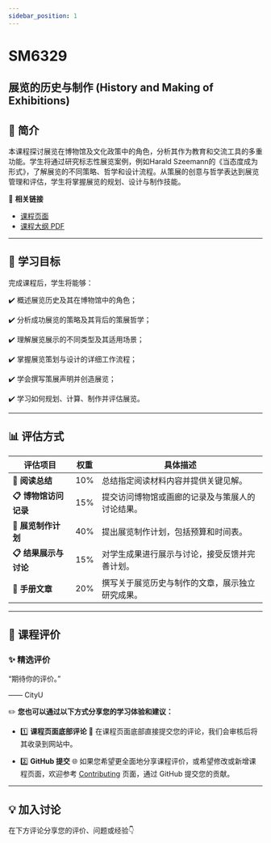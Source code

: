 ```yaml
---
sidebar_position: 1
---
```


# SM6329
## 展览的历史与制作 (History and Making of Exhibitions)

## **📘 简介**
本课程探讨展览在博物馆及文化政策中的角色，分析其作为教育和交流工具的多重功能。学生将通过研究标志性展览案例，例如Harald Szeemann的《当态度成为形式》，了解展览的不同策略、哲学和设计流程。从策展的创意与哲学表达到展览管理和评估，学生将掌握展览的规划、设计与制作技能。

🔗 **相关链接**
- [课程页面](https://www.cityu.edu.hk/catalogue/pg/202526/course/SM6329.htm)
- [课程大纲 PDF](https://www.cityu.edu.hk/catalogue/pg/202526/course/SM6329.pdf)

---

## **🎯 学习目标**

完成课程后，学生将能够：

✔️ 概述展览历史及其在博物馆中的角色；

✔️ 分析成功展览的策略及其背后的策展哲学；

✔️ 理解展览展示的不同类型及其适用场景；

✔️ 掌握展览策划与设计的详细工作流程；

✔️ 学会撰写策展声明并创造展览；

✔️ 学习如何规划、计算、制作并评估展览。

---

## **📊 评估方式**

| **评估项目**                 | **权重** | **具体描述**                                                                                       |
|-----------------------------|---------|---------------------------------------------------------------------------------------------------|
| **📂 阅读总结**             | 10%      | 总结指定阅读材料内容并提供关键见解。                                                                  |
| **📋 博物馆访问记录**         | 15%      | 提交访问博物馆或画廊的记录及与策展人的讨论结果。                                                        |
| **📂 展览制作计划**           | 40%      | 提出展览制作计划，包括预算和时间表。                                                                  |
| **📋 结果展示与讨论**         | 15%      | 对学生成果进行展示与讨论，接受反馈并完善计划。                                                          |
| **📂 手册文章**              | 20%      | 撰写关于展览历史与制作的文章，展示独立研究成果。                                                         |

---

## **💬 课程评价**

### ✨ **精选评价**
<div className={commentStyles.commentBox}>
    <p className={commentStyles.commentText}>
        “期待你的评价。”
    </p>
    <p className={commentStyles.commentAuthor}>—— CityU</p>
</div>

✏️ **您也可以通过以下方式分享您的学习体验和建议：**

- 1️⃣ **课程页面底部评论**
💬 在课程页面底部直接提交您的评论，我们会审核后将其收录到网站中。

- 2️⃣ **GitHub 提交**
🌐 如果您希望更全面地分享课程评价，或希望修改或新增课程页面，欢迎参考 [Contributing](/contributing) 页面，通过 GitHub 提交您的贡献。

---

## **💡 加入讨论**

在下方评论分享您的评价、问题或经验👇
<Utterances />